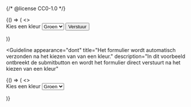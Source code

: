 {/* @license CC0-1.0 */}


<Guideline appearance="do" title="Het formulier wordt verzonden na het kiezen van de submitbutton.">
  <Canvas language="html">
    {() => (
      <>
        <form>
          <label for="kleur1">Kies een kleur</label>
          <select id="kleur1">
            <option name="groen">Groen</option>
            <option name="blauw">Blauw</option>
            <option name="rood">Rood</option>
          </select>
          <button>Verstuur</button>
        </form>
      </>
    )}
  </Canvas>
</Guideline>

<Guideline
  appearance="dont"
  title="Het formulier wordt automatisch verzonden na het kiezen van van een kleur."
  description="In dit voorbeeld ontbreekt de submitbutton en wordt het formulier direct verstuurt na het kiezen van een kleur"
>
  <Canvas language="html">
    {() => (
      <>
        <form>
          <label for="kleur2">Kies een kleur</label>
          <select id="kleur2">
            <option name="groen">Groen</option>
            <option name="blauw">Blauw</option>
            <option name="rood">Rood</option>
          </select>
        </form>
      </>
    )}
  </Canvas>
</Guideline>
